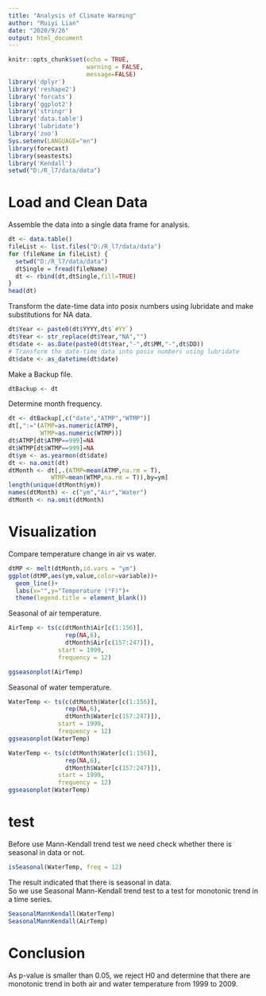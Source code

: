---
title: "Analysis of Climate Warming"
author: "Ruiyi Lian"
date: "2020/9/26"
output: html_document
---

```{r setup, include=FALSE}
knitr::opts_chunk$set(echo = TRUE,
                      warning = FALSE,
                      message=FALSE)
library('dplyr')
library('reshape2')
library('forcats')
library('ggplot2')
library('stringr')
library('data.table')
library('lubridate')
library('zoo')
Sys.setenv(LANGUAGE="en")
library(forecast)
library(seastests)
library('Kendall')
setwd("D:/R_l7/data/data")
```

# Load and Clean Data  

Assemble the data into a single data frame for analysis.  
```{r}
dt <- data.table()
fileList <- list.files("D:/R_l7/data/data")
for (fileName in fileList) {
  setwd("D:/R_l7/data/data")
  dtSingle = fread(fileName)
  dt <- rbind(dt,dtSingle,fill=TRUE)
}
head(dt)
```

Transform the date-time data into posix numbers using lubridate and make substitutions for NA data.  

```{r}
dt$Year <- paste0(dt$YYYY,dt$`#YY`)
dt$Year <- str_replace(dt$Year,"NA","")
dt$date <- as.Date(paste0(dt$Year,"-",dt$MM,"-",dt$DD))
# Transform the date-time data into posix numbers using lubridate
dt$date <- as_datetime(dt$date)
```

Make a Backup file.  

```{r}
dtBackup <- dt
```

Determine month frequency.  

```{r}
dt <- dtBackup[,c("date","ATMP","WTMP")]
dt[,":="(ATMP=as.numeric(ATMP),
         WTMP=as.numeric(WTMP))]
dt$ATMP[dt$ATMP==999]=NA
dt$WTMP[dt$WTMP==999]=NA
dt$ym <- as.yearmon(dt$date)
dt <- na.omit(dt)
dtMonth <- dt[,.(ATMP=mean(ATMP,na.rm = T),
            WTMP=mean(WTMP,na.rm = T)),by=ym]
length(unique(dtMonth$ym))
names(dtMonth) <- c("ym","Air","Water")
dtMonth <- na.omit(dtMonth)
```

# Visualization  

Compare temperature change in air vs water.  

```{r}
dtMP <- melt(dtMonth,id.vars = "ym")
ggplot(dtMP,aes(ym,value,color=variable))+
  geom_line()+
  labs(x="",y="Temperature (°F)")+
  theme(legend.title = element_blank())
```

Seasonal of air temperature.  

```{r}
AirTemp <- ts(c(dtMonth$Air[c(1:156)],
                rep(NA,6),
                dtMonth$Air[c(157:247)]),
              start = 1999,
              frequency = 12)
```


```{r}
ggseasonplot(AirTemp)
```

Seasonal of water temperature.  

```{r}
WaterTemp <- ts(c(dtMonth$Water[c(1:156)],
                rep(NA,6),
                dtMonth$Water[c(157:247)]),
              start = 1999,
              frequency = 12)
ggseasonplot(WaterTemp)
```


```{r}
WaterTemp <- ts(c(dtMonth$Water[c(1:156)],
                rep(NA,6),
                dtMonth$Water[c(157:247)]),
              start = 1999,
              frequency = 12)
ggseasonplot(WaterTemp)
```

# test  

Before use Mann-Kendall trend test we need check whether there is seasonal in data or not.  

```{r}
isSeasonal(WaterTemp, freq = 12)
```

The result indicated that there is seasonal in data.  
So  we use Seasonal Mann-Kendall trend test to a test for monotonic trend in a time series.  

```{r}
SeasonalMannKendall(WaterTemp)
SeasonalMannKendall(AirTemp)
```

# Conclusion  

As p-value is smaller than 0.05, we reject H0 and determine that there are monotonic trend in both air and water temperature from 1999 to 2009.  